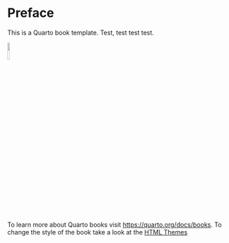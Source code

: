 # Preface {.unnumbered}

This is a Quarto book template. Test, test test test. 

![](images/Logo_DST_wei.png){width="10%"}

To learn more about Quarto books visit <https://quarto.org/docs/books>. To change the style of the book take a look at the [HTML Themes](https://quarto.org/docs/output-formats/html-themes.html)
